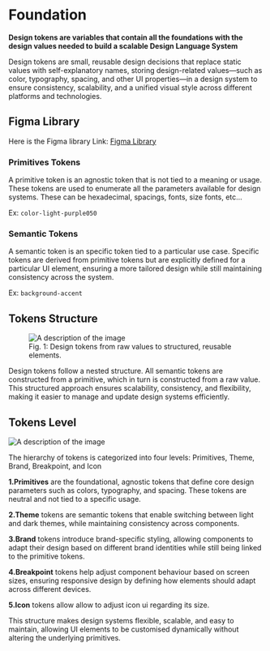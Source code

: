 
<Meta title="Foundations/Design Tokens/Overview" />

# Foundation

**Design tokens are variables that contain all the foundations with the design values needed to build a scalable Design Language System**

Design tokens are small, reusable design decisions that replace static values with self-explanatory names, storing design-related values—such as color, typography, spacing, and other UI properties—in a design system to ensure consistency, scalability, and a unified visual style across different platforms and technologies.

## Figma Library

Here is the Figma library Link: [Figma Library](https://www.figma.com/design/1234567890/Design-Tokens?node-id=1234567890%3A1234567890)

### Primitives Tokens

A primitive token is an agnostic token that is not tied to a meaning or usage. These tokens are used to enumerate all the parameters available for design systems. These can be hexadecimal, spacings, fonts, size fonts, etc...

Ex: `color-light-purple050`

### Semantic Tokens

A semantic token is an specific token tied to a particular use case. Specific tokens are derived from primitive tokens but are explicitly defined for a particular UI element, ensuring a more tailored design while still maintaining consistency across the system.

Ex: `background-accent`

## Tokens Structure

<figure>
  <img src={tokenStructure} alt="A description of the image" />
  <figcaption style={{ textAlign: 'center' }}>
    Fig. 1: Design tokens from raw values to structured, reusable elements.
  </figcaption>
</figure>

Design tokens follow a nested structure. All semantic tokens are constructed from a primitive, which in turn is constructed from a raw value. This structured approach ensures scalability, consistency, and flexibility, making it easier to manage and update design systems efficiently.

## Tokens Level

<img src={tokenLevels} alt="A description of the image" />

The hierarchy of tokens is categorized into four levels: Primitives, Theme, Brand, Breakpoint, and Icon

**1.Primitives** are the foundational, agnostic tokens that define core design parameters such as colors, typography, and spacing. These tokens are neutral and not tied to a specific usage.

**2.Theme** tokens are semantic tokens that enable switching between light and dark themes, while maintaining consistency across components.

**3.Brand** tokens introduce brand-specific styling, allowing components to adapt their design based on different brand identities while still being linked to the primitive tokens.

**4.Breakpoint** tokens help adjust component behaviour based on screen sizes, ensuring responsive design by defining how elements should adapt across different devices.

**5.Icon** tokens allow allow to adjust icon ui regarding its size.

This structure makes design systems flexible, scalable, and easy to maintain, allowing UI elements to be customised dynamically without altering the underlying primitives.
